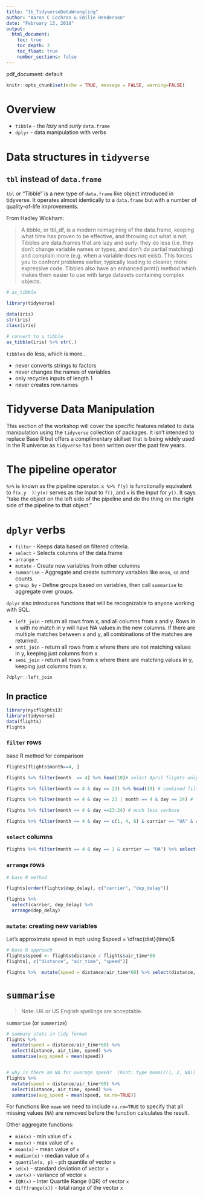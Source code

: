 ```yaml
---
title: "1b_TidyverseDataWrangling"
author: "Aaron C Cochran & Emilie Henderson"
date: "February 13, 2018"
output:
  html_document: 
    toc: true
    toc_depth: 3
    toc_float: true
    number_sections: false
---
```


  pdf_document: default
```r
knitr::opts_chunk$set(echo = TRUE, message = FALSE, warning=FALSE)
```

# Overview

* `tibble` - the _lazy_ and _surly_ `data.frame`
* `dplyr` - data manipulation with verbs


# Data structures in `tidyverse`

## `tbl` instead of `data.frame`

`tbl` or "Tibble" is a new type of `data.frame` like object introduced in tidyverse. It operates almost identically to a `data.frame` but with a number of quality-of-life improvements. 

From Hadley Wickham:

> A tibble, or tbl_df, is a modern reimagining of the data.frame, keeping what time has proven to be effective, and throwing out what is not. Tibbles are data.frames that are lazy and surly: they do less (i.e. they don't change variable names or types, and don't do partial matching) and complain more (e.g. when a variable does not exist). This forces you to confront problems earlier, typically leading to cleaner, more expressive code. Tibbles also have an enhanced print() method which makes them easier to use with large datasets containing complex objects.

```r
# as_tibble

library(tidyverse)

data(iris)
str(iris)
class(iris)

# convert to a tibble
as_tibble(iris) %>% str(.)
```

`tibbles` do less, which is more...

* never converts strings to factors
* never changes the names of variables
* only recycles inputs of length 1
* never creates row.names

# Tidyverse Data Manipulation

This section of the workshop will cover the specific features related to data manipulation using the `tidyverse` collection of packages. It isn't intended to replace Base R but offers a complimentary skillset that is being widely used in the R universe as `tidyverse` has been written over the past few years. 

# The pipeline operator

` %>% ` is known as the pipeline operator. `x %>% f(y)` is functionally equivalent to `f(x,y  )`: `y(x)` serves as the input to `f()`, and `x` is the input for `y()`. It says "take the object on the left side of the pipeline and do the thing on the right side of the pipeline to that object."

# `dplyr` verbs

* `filter` - Keeps data based on filtered criteria.
* `select` - Selects columns of the data.frame
* `arrange` - 
* `mutate` - Create new variables from other columns
* `summarise` - Aggregate and create summary variables like `mean`, `sd` and counts. 
* `group_by` - Define groups based on variables, then call `summarise` to aggregate over groups. 

`dplyr` also introduces functions that will be recognizable to anyone working with SQL. 

* `left_join` - return all rows from x, and all columns from x and y. Rows in x with no match in y will have NA values in the new columns. If there are multiple matches between x and y, all combinations of the matches are returned.
* `anti_join` - return all rows from x where there are not matching values in y, keeping just columns from x.
* `semi_join` - return all rows from x where there are matching values in y, keeping just columns from x.

```r
?dplyr::left_join
```

## In practice

```r
library(nycflights13)
library(tidyverse)
data(flights)
flights
```

### `filter` rows

base R method for comparison

```r
flights[flights$month==4, ]
```




```r
flights %>% filter(month  == 4) %>% head(10)# select April flights only, return first 10
```

```r
flights %>% filter(month == 4 & day == 23) %>% head(10) # combined filter of month and day, return first 10
```

```r
flights %>% filter(month == 4 & day == 23 | month == 4 & day == 24) # filtering all flights on April 23 or 24th. 

flights %>% filter(month == 4 & day ==23:24) # much less verbose

flights %>% filter(month == 4 & day == c(1, 4, 6) & carrier == "UA" & arr_time <= 913) # use c() when you need to not use sequential numbers
```


### `select` columns

```r
flights %>% filter(month == 4 & day == 1 & carrier == "UA") %>% select(-year, -month, -day, -carrier) # use - for "not"
```

### `arrange` rows

```r
# base R method

flights[order(flights$dep_delay), c("carrier", "dep_delay")]
```

```r
flights %>%
  select(carrier, dep_delay) %>%
  arrange(dep_delay)
```

### `mutate`: creating new variables

Let's approximate speed in mph using $speed = \dfrac{dist}{time}$ 

```r
# base R approach
flights$speed <- flights$distance / flights$air_time*60
flights[, c("distance", "air_time", "speed")]
```


```r
flights %>%  mutate(speed = distance/air_time*60) %>% select(distance, air_time, speed)
```


# `summarise` 

> Note: UK or US English spellings are acceptable. 

`summarise` (or `summerize`) 

```r
# summary stats in tidy format
flights %>% 
  mutate(speed = distance/air_time*60) %>% 
  select(distance, air_time, speed) %>% 
  summarise(avg_speed = mean(speed))


# why is there an NA for average speed?  (hint: type mean(c(1, 2, NA))
flights %>%  
  mutate(speed = distance/air_time*60) %>% 
  select(distance, air_time, speed) %>% 
  summarise(avg_speed = mean(speed, na.rm=TRUE))

```

For functions like `mean` we need to include `na.rm=TRUE` to specify that all missing values (`NA`) are removed before the function calculates the result. 


Other aggregate functions:

* `min(x)` - min value of `x`
* `max(x)` - max value of `x`
* `mean(x)` - mean value of `x`
* `median(x)` - median value of `x`
* `quantile(x, p)` - `p`th quantile of vector `x`
* `sd(x)` - standard deviation of vector `x`
* `var(x)` - variance of vector `x`
* `IQR(x)` - Inter Quartile Range (IQR) of vector `x`
* `diff(range(x))` - total range of the vector `x`









